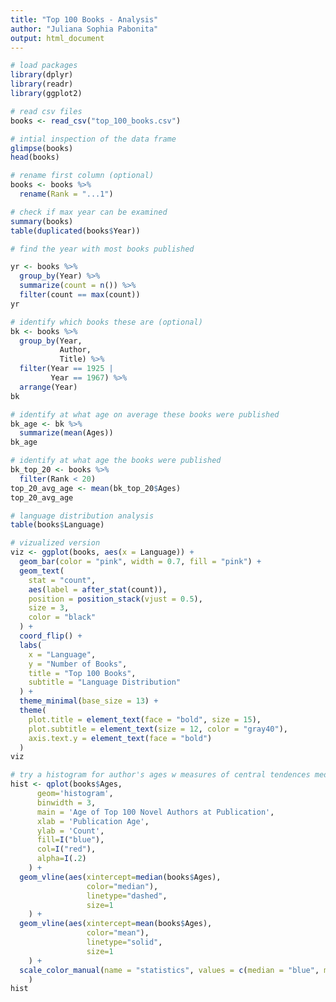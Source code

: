 ```yaml
---
title: "Top 100 Books - Analysis"
author: "Juliana Sophia Pabonita"
output: html_document
---
```


```r
# load packages
library(dplyr)
library(readr)
library(ggplot2)
```

```r
# read csv files
books <- read_csv("top_100_books.csv")

# intial inspection of the data frame
glimpse(books)
head(books)
```

```r
# rename first column (optional)
books <- books %>%
  rename(Rank = "...1")

# check if max year can be examined
summary(books)
table(duplicated(books$Year))

# find the year with most books published

yr <- books %>%
  group_by(Year) %>%
  summarize(count = n()) %>%
  filter(count == max(count))
yr

# identify which books these are (optional)
bk <- books %>%
  group_by(Year, 
           Author, 
           Title) %>%
  filter(Year == 1925 |
         Year == 1967) %>%
  arrange(Year)
bk

# identify at what age on average these books were published
bk_age <- bk %>%
  summarize(mean(Ages))
bk_age

# identify at what age the books were published
bk_top_20 <- books %>%
  filter(Rank < 20)
top_20_avg_age <- mean(bk_top_20$Ages)
top_20_avg_age
```

```r
# language distribution analysis
table(books$Language)

# vizualized version
viz <- ggplot(books, aes(x = Language)) +
  geom_bar(color = "pink", width = 0.7, fill = "pink") +
  geom_text(
    stat = "count",
    aes(label = after_stat(count)),
    position = position_stack(vjust = 0.5),
    size = 3,
    color = "black"
  ) +
  coord_flip() +
  labs(
    x = "Language",
    y = "Number of Books",
    title = "Top 100 Books",
    subtitle = "Language Distribution"
  ) +
  theme_minimal(base_size = 13) +
  theme(
    plot.title = element_text(face = "bold", size = 15),
    plot.subtitle = element_text(size = 12, color = "gray40"),
    axis.text.y = element_text(face = "bold")
  )
viz
```
```r
# try a histogram for author's ages w measures of central tendences median and mean
hist <- qplot(books$Ages,
      geom='histogram',
      binwidth = 3,  
      main = 'Age of Top 100 Novel Authors at Publication', 
      xlab = 'Publication Age',
      ylab = 'Count',
      fill=I("blue"), 
      col=I("red"), 
      alpha=I(.2)
    ) +
  geom_vline(aes(xintercept=median(books$Ages),
                 color="median"), 
                 linetype="dashed",
                 size=1
    ) +
  geom_vline(aes(xintercept=mean(books$Ages),
                 color="mean"), 
                 linetype="solid",
                 size=1
    ) +
  scale_color_manual(name = "statistics", values = c(median = "blue", mean = "red")
    )
hist
```